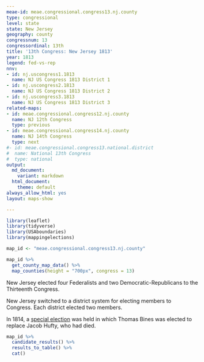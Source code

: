 ```yaml
---
meae-id: meae.congressional.congress13.nj.county
type: congressional
level: state
state: New Jersey
geography: county
congressnum: 13
congressordinal: 13th
title: '13th Congress: New Jersey 1813'
year: 1813
legend: fed-vs-rep
nnv:
- id: nj.uscongress1.1813
  name: NJ US Congress 1813 District 1
- id: nj.uscongress2.1813
  name: NJ US Congress 1813 District 2
- id: nj.uscongress3.1813
  name: NJ US Congress 1813 District 3
related-maps:
- id: meae.congressional.congress12.nj.county
  name: NJ 12th Congress
  type: previous
- id: meae.congressional.congress14.nj.county
  name: NJ 14th Congress
  type: next
#- id: meae.congressional.congress13.national.district
#  name: National 13th Congress
#  type: national
output:
  md_document:
    variant: markdown
  html_document:
    theme: default
always_allow_html: yes
layout: maps-show

---
```


```r
library(leaflet)
library(tidyverse)
library(USAboundaries)
library(mappingelections)

map_id <- "meae.congressional.congress13.nj.county"
```

<div class="map">

```r
map_id %>%
  get_county_map_data() %>%
  map_counties(height = "700px", congress = 13)
```

</div>

New Jersey elected four Federalists and two Democratic-Republicans to the Thirteenth Congress.

New Jersey switched to a district system for electing members to Congress. Each district elected two members. 

In 1814, a [special election](https://elections.lib.tufts.edu/catalog/tufts:nj.uscongress.special.1814) was held in which Thomas Bines was elected to replace Jacob Hufty, who had died. 
<div class="results-table">

```r
map_id %>%
  candidate_results() %>%
  results_to_table() %>%
  cat()
```

</div>
